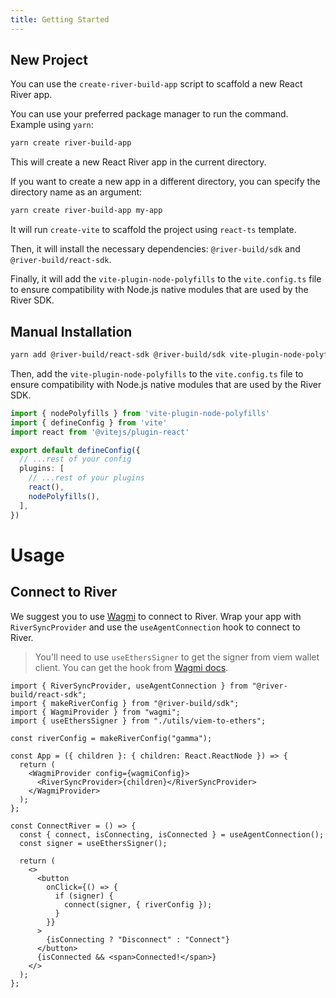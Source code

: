 ```yaml
---
title: Getting Started
---
```



## New Project

You can use the `create-river-build-app` script to scaffold a new React River app.

You can use your preferred package manager to run the command.
Example using `yarn`:

```bash
yarn create river-build-app
```

This will create a new React River app in the current directory.

If you want to create a new app in a different directory, you can specify the directory name as an argument:

```bash
yarn create river-build-app my-app
```

It will run `create-vite` to scaffold the project using `react-ts` template.

Then, it will install the necessary dependencies: `@river-build/sdk` and `@river-build/react-sdk`.

Finally, it will add the `vite-plugin-node-polyfills` to the `vite.config.ts` file to ensure compatibility with Node.js native modules that are used by the River SDK.


## Manual Installation

```bash
yarn add @river-build/react-sdk @river-build/sdk vite-plugin-node-polyfills
```

Then, add the `vite-plugin-node-polyfills` to the `vite.config.ts` file to ensure compatibility with Node.js native modules that are used by the River SDK.

```ts vite.config.ts {1,10}
import { nodePolyfills } from 'vite-plugin-node-polyfills'
import { defineConfig } from 'vite'
import react from '@vitejs/plugin-react'

export default defineConfig({
  // ...rest of your config
  plugins: [
    // ...rest of your plugins
    react(),
    nodePolyfills(),
  ],
})
```

# Usage

## Connect to River

We suggest you to use [Wagmi](https://wagmi.sh/) to connect to River.
Wrap your app with `RiverSyncProvider` and use the `useAgentConnection` hook to connect to River.

> You'll need to use `useEthersSigner` to get the signer from viem wallet client.
> You can get the hook from [Wagmi docs](https://wagmi.sh/react/guides/ethers#usage-1).

```tsx
import { RiverSyncProvider, useAgentConnection } from "@river-build/react-sdk";
import { makeRiverConfig } from "@river-build/sdk";
import { WagmiProvider } from "wagmi";
import { useEthersSigner } from "./utils/viem-to-ethers";

const riverConfig = makeRiverConfig("gamma");

const App = ({ children }: { children: React.ReactNode }) => {
  return (
    <WagmiProvider config={wagmiConfig}>
      <RiverSyncProvider>{children}</RiverSyncProvider>
    </WagmiProvider>
  );
};

const ConnectRiver = () => {
  const { connect, isConnecting, isConnected } = useAgentConnection();
  const signer = useEthersSigner();

  return (
    <>
      <button
        onClick={() => {
          if (signer) {
            connect(signer, { riverConfig });
          }
        }}
      >
        {isConnecting ? "Disconnect" : "Connect"}
      </button>
      {isConnected && <span>Connected!</span>}
    </>
  );
};
```
